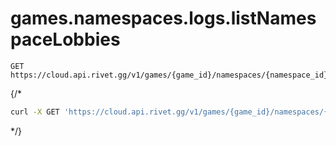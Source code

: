 # games.namespaces.logs.listNamespaceLobbies
```
GET https://cloud.api.rivet.gg/v1/games/{game_id}/namespaces/{namespace_id}/logs/lobbies
```


{/*<RequestExample>
```bash curl
curl -X GET 'https://cloud.api.rivet.gg/v1/games/{game_id}/namespaces/{namespace_id}/logs/lobbies'
```
</RequestExample>*/}

